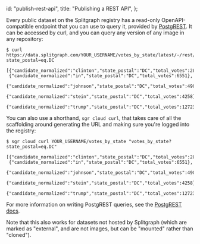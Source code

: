   id: "publish-rest-api",
  title: "Publishing a REST API",
};

Every public dataset on the Splitgraph registry has a read-only OpenAPI-compatible endpoint that you can use to query it, provided by [PostgREST](https://postgrest.org/en/latest/). It can be accessed by curl, and you can query any version of any image in any repository:

```shell-session
$ curl https://data.splitgraph.com/YOUR_USERNAME/votes_by_state/latest/-/rest/votes_by_state?state_postal=eq.DC

[{"candidate_normalized":"clinton","state_postal":"DC","total_votes":282830},
 {"candidate_normalized":"in","state_postal":"DC","total_votes":6551},
 {"candidate_normalized":"johnson","state_postal":"DC","total_votes":4906},
 {"candidate_normalized":"stein","state_postal":"DC","total_votes":4258},
 {"candidate_normalized":"trump","state_postal":"DC","total_votes":12723}]
```

You can also use a shorthand, `sgr cloud curl`, that takes care of all the scaffolding around
generating the URL and making sure you're logged into the registry:

```shell-session
$ sgr cloud curl YOUR_USERNAME/votes_by_state "votes_by_state?state_postal=eq.DC"

[{"candidate_normalized":"clinton","state_postal":"DC","total_votes":282830},
 {"candidate_normalized":"in","state_postal":"DC","total_votes":6551},
 {"candidate_normalized":"johnson","state_postal":"DC","total_votes":4906},
 {"candidate_normalized":"stein","state_postal":"DC","total_votes":4258},
 {"candidate_normalized":"trump","state_postal":"DC","total_votes":12723}]
```

For more information on writing PostgREST queries, see the [PostgREST docs](https://postgrest.org/en/latest/api.html).

Note that this also works for datasets not hosted by Splitgraph (which are marked as "external", and are not images, but can be "mounted" rather than "cloned").
